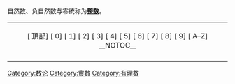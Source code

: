 自然数、负自然数与零统称为'''[[整数|整数]]'''。

{| border="0" align="center"
|-
| align="center" class="plainlinks"|
[{{SERVER}}{{localurl:{{NAMESPACE}}:{{PAGENAMEE}}}} 頂部]
[{{SERVER}}{{localurl:{{NAMESPACE}}:{{PAGENAMEE}}|from=0}} 0]
[{{SERVER}}{{localurl:{{NAMESPACE}}:{{PAGENAMEE}}|from=1}} 1]
[{{SERVER}}{{localurl:{{NAMESPACE}}:{{PAGENAMEE}}|from=2}} 2]
[{{SERVER}}{{localurl:{{NAMESPACE}}:{{PAGENAMEE}}|from=3}} 3]
[{{SERVER}}{{localurl:{{NAMESPACE}}:{{PAGENAMEE}}|from=4}} 4]
[{{SERVER}}{{localurl:{{NAMESPACE}}:{{PAGENAMEE}}|from=5}} 5]
[{{SERVER}}{{localurl:{{NAMESPACE}}:{{PAGENAMEE}}|from=6}} 6]
[{{SERVER}}{{localurl:{{NAMESPACE}}:{{PAGENAMEE}}|from=7}} 7]
[{{SERVER}}{{localurl:{{NAMESPACE}}:{{PAGENAMEE}}|from=8}} 8]
[{{SERVER}}{{localurl:{{NAMESPACE}}:{{PAGENAMEE}}|from=9}} 9]
[{{SERVER}}{{localurl:{{NAMESPACE}}:{{PAGENAMEE}}|from=A}} A–Z]
__NOTOC__
|-
|}
{{Commonscat|Integers}}

[[Category:数论|Category:数论]]
[[Category:實數|Category:實數]]
[[Category:有理數|Category:有理數]]